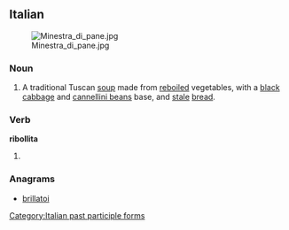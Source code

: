 ==Italian==
{{wikipedia|lang=it}}
[[Image:Minestra_di_pane.jpg|thumb|right]]

===Noun===
{{it-noun|ribollit|f|a|e}}

# {{context|food|lang=it}} A traditional Tuscan [[soup]] made from [[reboiled]] vegetables, with a [[black]] [[cabbage]] and [[cannellini bean]]s base, and [[stale]] [[bread]].

===Verb===
'''ribollita'''

# {{feminine of|ribollito}}

===Anagrams===
* {{alphagram|abiillort}} [[brillatoi#Italian|brillatoi]]
[[Category:Italian past participle forms]]